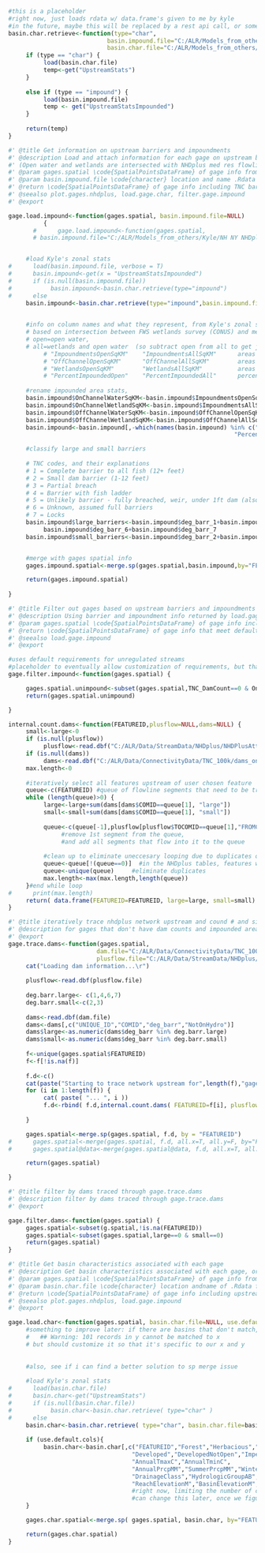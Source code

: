 
```r
#this is a placeholder
#right now, just loads rdata w/ data.frame's given to me by kyle
#in the future, maybe this will be replaced by a rest api call, or something similar?
basin.char.retrieve<-function(type="char",
                            basin.impound.file="C:/ALR/Models_from_others/Kyle/NH NY NHDplus basin zonal stats KO/NENY_CovariateData_Impoundments_2014-01-23.RData",
                            basin.char.file="C:/ALR/Models_from_others/Kyle/NH NY NHDplus basin zonal stats KO/NENY_CovariateData_2014-01-23.RData") {
     if (type == "char") {
          load(basin.char.file) 
          temp<-get("UpstreamStats")
     }
     
     else if (type == "impound") {
          load(basin.impound.file)
          temp <- get("UpstreamStatsImpounded")
     }
     
     return(temp)
}
```


```r


#' @title Get information on upstream barriers and impoundments
#' @description Load and attach information for each gage on upstream barriers and impoundments.  Uses TNC barrier inventory and FWS survey openwater and wetlands. 
#' (Open water and wetlands are intersected with NHDplus med res flowlines, to differentiate on- and off-network wetlands and waters)
#' @param gages.spatial \code{SpatialPointsDataFrame} of gage info from plot.gages.nhdplus()
#' @param basin.impound.file \code{character} location and name .Rdata file that contains UpstreamStatsImpounded, by NHDplus FEATUREID
#' @return \code{SpatialPointsDataFrame} of gage info including TNC barriers and area of wetlands and open water
#' @seealso plot.gages.nhdplus, load.gage.char, filter.gage.impound
#' @export

gage.load.impound<-function(gages.spatial, basin.impound.file=NULL)
          {
       #      gage.load.impound<-function(gages.spatial, 
       # basin.impound.file="C:/ALR/Models_from_others/Kyle/NH NY NHDplus basin zonal stats KO/NENY_CovariateData_Impoundments_2014-01-23.RData") 


     #load Kyle's zonal stats
#      load(basin.impound.file, verbose = T)
#      basin.impound<-get(x = "UpstreamStatsImpounded")
#      if (is.null(basin.impound.file))
#           basin.impound<-basin.char.retrieve(type="impound")
#      else
     basin.impound<-basin.char.retrieve(type="impound",basin.impound.file=basin.impound.file)          
     

     #info on column names and what they represent, from Kyle's zonal stats
     # based on intersection between FWS wetlands survey (CONUS) and med rez flowlines 
     # open=open water, 
     # all=wetlands and open water  (so subtract open from all to get just wetlands...)
          # "ImpoundmentsOpenSqKM"    "ImpoundmentsAllSqKM"      areas intersecting w/ stream network 
          # "OffChannelOpenSqKM"      "OffChannelAllSqKM"        areas not intersecting w/ stream network
          # "WetlandsOpenSqKM"        "WetlandsAllSqKM"          areas in drainage area, whether or not on network (should be same as CONUS, but in area instead of %?)
          # "PercentImpoundedOpen"    "PercentImpoundedAll"      percentage of wetlands or open water that is on the stream network (should be able to derive from above)
     
     #rename impounded area stats, 
     basin.impound$OnChannelWaterSqKM<-basin.impound$ImpoundmentsOpenSqKM
     basin.impound$OnChannelWetlandSqKM<-basin.impound$ImpoundmentsAllSqKM-basin.impound$ImpoundmentsOpenSqKM
     basin.impound$OffChannelWaterSqKM<-basin.impound$OffChannelOpenSqKM
     basin.impound$OffChannelWetlandSqKM<-basin.impound$OffChannelAllSqKM-basin.impound$OffChannelOpenSqKM
     basin.impound<-basin.impound[,-which(names(basin.impound) %in% c("ImpoundmentsOpenSqKM","ImpoundmentsAllSqKM","WetlandsOpenSqKM","WetlandsAllSqKM",
                                                                "PercentImpoundedOpen","PercentImpoundedAll","OffChannelOpenSqKM","OffChannelAllSqKM"))]

     #classify large and small barriers
     
     # TNC codes, and their explanations
     # 1 = Complete barrier to all fish (12+ feet)
     # 2 = Small dam barrier (1-12 feet)
     # 3 = Partial breach
     # 4 = Barrier with fish ladder
     # 5 = Unlikely barrier - fully breached, weir, under 1ft dam (also COND=NO DAM or COND=REM or COND=DEL)
     # 6 = Unknown, assumed full barriers
     # 7 = Locks
     basin.impound$large_barriers<-basin.impound$deg_barr_1+basin.impound$deg_barr_4+
          basin.impound$deg_barr_6+basin.impound$deg_barr_7
     basin.impound$small_barriers<-basin.impound$deg_barr_2+basin.impound$deg_barr_3


     #merge with gages spatial info
     gages.impound.spatial<-merge.sp(gages.spatial,basin.impound,by="FEATUREID",all.x=T,all.y=F,sort=F)

     return(gages.impound.spatial)
     
}


```

```r
#' @title Filter out gages based on upstream barriers and impoundments
#' @description Using barrier and impoundment info returned by load.gage.impound()
#' @param gages.spatial \code{SpatialPointsDataFrame} of gage info including column names "TNC_DamCount" and "OnChannelWaterSqKM"
#' @return \code{SpatialPointsDataFrame} of gage info that meet default barrier and impoundment criteria
#' @seealso load.gage.impound
#' @export

#uses default requirements for unregulated streams
#placeholder to eventually allow customization of requirements, but that doesn't seem worth the time right now
gage.filter.impound<-function(gages.spatial) {

     gages.spatial.unimpound<-subset(gages.spatial,TNC_DamCount==0 & OnChannelWaterSqKM<.5)
     return(gages.spatial.unimpound)

}

```

```r

internal.count.dams<-function(FEATUREID,plusflow=NULL,dams=NULL) {
     small<-large<-0
     if (is.null(plusflow))
          plusflow<-read.dbf("C:/ALR/Data/StreamData/NHDplus/NHDPlusAttributes/0205/PlusFLow.dbf")
     if (is.null(dams))
          dams<-read.dbf("C:/ALR/Data/ConnectivityData/TNC_100k/dams_on_med_rez.dbf")
     max.length<-0
     
     #iteratively select all features upstream of user chosen feature
     queue<-c(FEATUREID) #queue of flowline segments that need to be traced upstream      
     while (length(queue)>0) {
          large<-large+sum(dams[dams$COMID==queue[1], "large"])
          small<-small+sum(dams[dams$COMID==queue[1], "small"])
          
          queue<-c(queue[-1],plusflow[plusflow$TOCOMID==queue[1],"FROMCOMID"]) 
               #remove 1st segment from the queue, 
               #and add all segments that flow into it to the queue
          
          #clean up to eliminate uneccesary looping due to duplicates or terminal headwater features
          queue<-queue[!(queue==0)]  #in the NHDplus tables, features with FROMCOMID==0 have no inflowing tribs
          queue<-unique(queue)     #eliminate duplicates
          max.length<-max(max.length,length(queue))          
     }#end while loop
#      print(max.length)
     return( data.frame(FEATUREID=FEATUREID, large=large, small=small) )
}

```


```r

#' @title iteratively trace nhdplus network upstream and cound # and size of dams
#' @description for gages that don't have dam counts and impounded area in basin characteristics only
#' @export
gage.trace.dams<-function(gages.spatial, 
                         dam.file="C:/ALR/Data/ConnectivityData/TNC_100k/dams_on_med_rez.dbf", 
                         plusflow.file="C:/ALR/Data/StreamData/NHDplus/NHDPlusAttributes/0205/PlusFLow.dbf") {
     cat("Loading dam information...\r")
          
     plusflow<-read.dbf(plusflow.file)
     
     deg.barr.large<- c(1,4,6,7)
     deg.barr.small<-c(2,3)
     
     dams<-read.dbf(dam.file)
     dams<-dams[,c("UNIQUE_ID","COMID","deg_barr","NotOnHydro")]
     dams$large<-as.numeric(dams$deg_barr %in% deg.barr.large)
     dams$small<-as.numeric(dams$deg_barr %in% deg.barr.small)
     
     f<-unique(gages.spatial$FEATUREID)
     f<-f[!is.na(f)]
     
     f.d<-c()
     cat(paste("Starting to trace network upstream for",length(f),"gages...","\r","    "))
     for (i in 1:length(f)) {
          cat( paste( "... ", i ))
          f.d<-rbind( f.d,internal.count.dams( FEATUREID=f[i], plusflow=plusflow, dams=dams ) )
     
     }

     gages.spatial<-merge.sp(gages.spatial, f.d, by = "FEATUREID")
#      gages.spatial<-merge(gages.spatial, f.d, all.x=T, all.y=F, by="FEATUREID", sort=F) 
#      gages.spatial@data<-merge(gages.spatial@data, f.d, all.x=T, all.y=F, by="FEATUREID", sort=F) 

     return(gages.spatial)

}
```


```r
#' @title filter by dams traced through gage.trace.dams
#' @description filter by dams traced through gage.trace.dams
#' @export

gage.filter.dams<-function(gages.spatial) {
     gages.spatial<-subset(g.spatial,!is.na(FEATUREID))
     gages.spatial<-subset(gages.spatial,large==0 & small==0)
     return(gages.spatial)
}
```


```r

#' @title Get basin characteristics associated with each gage
#' @description Get basin characteristics associated with each gage, or more precisely, with the NHDplus stream reach each gage is plotted to.
#' @param gages.spatial \code{SpatialPointsDataFrame} of gage info from plot.gages.nhdplus()
#' @param basin.char.file \code{character} location andname of .Rdata file that contains UpstreamStats, by NHDplus FEATUREID
#' @return \code{SpatialPointsDataFrame} of gage info including upstream basin characteristics
#' @seealso plot.gages.nhdplus, load.gage.impound
#' @export

gage.load.char<-function(gages.spatial, basin.char.file=NULL, use.default.cols=F) {
     #something to improve later: if there are basins that don't match, outputs generic warning
     #   ## Warning: 101 records in y cannot be matched to x
     # but should customize it so that it's specific to our x and y
     
     
     #also, see if i can find a better solution to sp merge issue
     
     #load Kyle's zonal stats
#      load(basin.char.file)
#      basin.char<-get("UpstreamStats")
#      if (is.null(basin.char.file))
#           basin.char<-basin.char.retrieve( type="char" )
#      else
     basin.char<-basin.char.retrieve( type="char", basin.char.file=basin.char.file )
     
     if (use.default.cols){
          basin.char<-basin.char[,c("FEATUREID","Forest","Herbacious","Agriculture",
                                   "Developed","DevelopedNotOpen","Impervious",
                                   "AnnualTmaxC","AnnualTminC",
                                   "AnnualPrcpMM","SummerPrcpMM","WinterPrcpMM",
                                   "DrainageClass","HydrologicGroupAB","HydrologicGroupCD","SurficialCoarseC","PercentSandy",
                                   "ReachElevationM","BasinElevationM","ReachSlopePCNT","BasinSlopePCNT","TotDASqKM")]
                                   #right now, limiting the number of columns, for readability. 
                                   #can change this later, once we figure out how basin char will be accessed
     }

     gages.char.spatial<-merge.sp( gages.spatial, basin.char, by="FEATUREID", all.x=T, all.y=F, sort=F)

     return(gages.char.spatial)
}
```
